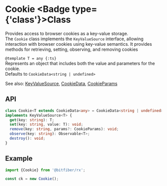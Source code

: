 
# Cookie <Badge type={'class'}>Class</Badge>

Provides access to browser cookies as a key-value storage.  
The `Cookie` class implements the `KeyValueSource` interface, allowing interaction with
browser cookies using key-value semantics. It provides methods for retrieving, setting,
observing, and removing cookies

`@template T = any {:ts}`  
Represents an object that includes both the value and parameters for the cookie.  
Defaults to `CookieData<string | undefined>`

See also: [KeyValueSource](/sources/reference/keyValueSource), [CookieData](/sources/reference/cookieData), [CookieParams](/sources/reference/cookieParams)

## API

```ts copy
class Cookie<T extends CookieData<any> = CookieData<string | undefined>>
implements KeyValueSource<T> {
  get(key: string): T;
  set(key: string, value: T): void;
  remove(key: string, params?: CookieParams): void;
  observe(key: string): Observable<T>;
  destroy(): void;
}
```

## Example

```ts copy
import {Cookie} from '@bitfiber/rx';

const ck = new Cookie();
```
